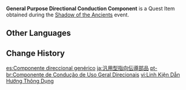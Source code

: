 {{Item Infobox
|id           = 101582
|image        = Item General Purpose Directional Conduction Component.png
|type         = Quest Items
|description  = A basic, common component often found in various creations of an ancient civilization, the function of which seems to be ensuring that these creations continue operating. Due to their close similarity in makeup to the components used in [[Pursina's Spike]]s, they can be used to replace its damaged parts. To think that Pursina's Spikes need such priceless objects to repair them...<br />What a terrifyingly high-maintenance device.
|source1      = Obtained from investigation points during the [[Shadow of the Ancients]] event
}}
'''General Purpose Directional Conduction Component''' is a Quest Item obtained during the [[Shadow of the Ancients]] event.

==Other Languages==
{{Other Languages
|default_hidden = 1
|en      = General Purpose Directional Conduction Component
|zhs     = 通用型定向传导元件
|zhs_rm  = Tōngyòng-xíng Dìngxiàng Chuándǎo Yuánjiàn
|zht     = 通用型定向傳導元件
|zht_rm  = Tōngyòng-xíng Dìngxiàng Chuándǎo Yuánjiàn
|ja      = 汎用型指向伝導部品
|ja_rm   = Han'you-gata Shikou Dendou Buhin
|ko      = 범용형 정향 전도 부품
|ko_rm   = Beomyonghyeong Jeonghyang Jeondo Bupum
|es      = Componente direccional genérico
|fr      = Composant de conduction
|ru      = Компонент направленной проводимости общего назначения
|th      = ชิ้นส่วนนำทิศทางอเนกประสงค์
|th_rm   = 
|vi      = Linh Kiện Dẫn Hướng Thông Dụng
|de      = Allzweck-Richtungskomponente
|id      = Komponen Konduksi Arah untuk Umum
|pt      = Componente de Condução de Uso Geral Direcionais
|tr      = Çok Amaçlı İletim Bileşeni
|it      = Componente conduttore direzionale generico
}}

==Change History==
{{Change History|2.2}}

[[es:Componente direccional genérico]]
[[ja:汎用型指向伝導部品]]
[[pt-br:Componente de Condução de Uso Geral Direcionais]]
[[vi:Linh Kiện Dẫn Hướng Thông Dụng]]
